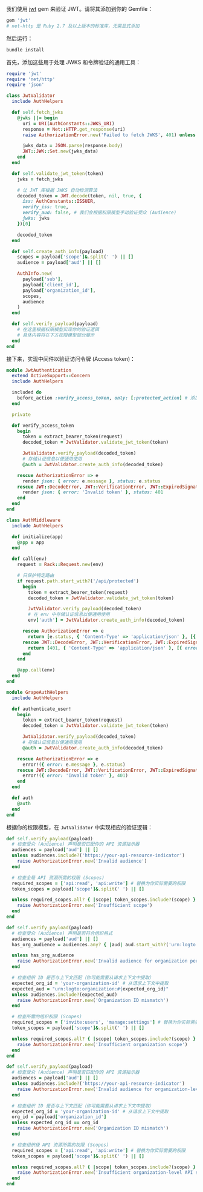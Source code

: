 
我们使用 [jwt](https://github.com/jwt/ruby-jwt) gem 来验证 JWT。请将其添加到你的 Gemfile：

```ruby title="Gemfile"
gem 'jwt'
# net-http 是 Ruby 2.7 及以上版本的标准库，无需显式添加
```

然后运行：

```bash
bundle install
```

首先，添加这些用于处理 JWKS 和令牌验证的通用工具：

```ruby title="jwt_validator.rb"
require 'jwt'
require 'net/http'
require 'json'

class JwtValidator
  include AuthHelpers

  def self.fetch_jwks
    @jwks ||= begin
      uri = URI(AuthConstants::JWKS_URI)
      response = Net::HTTP.get_response(uri)
      raise AuthorizationError.new('Failed to fetch JWKS', 401) unless response.is_a?(Net::HTTPSuccess)

      jwks_data = JSON.parse(response.body)
      JWT::JWK::Set.new(jwks_data)
    end
  end

  def self.validate_jwt_token(token)
    jwks = fetch_jwks

    # 让 JWT 库根据 JWKS 自动检测算法
    decoded_token = JWT.decode(token, nil, true, {
      iss: AuthConstants::ISSUER,
      verify_iss: true,
      verify_aud: false, # 我们会根据权限模型手动验证受众 (Audience)
      jwks: jwks
    })[0]

    decoded_token
  end

  def self.create_auth_info(payload)
    scopes = payload['scope']&.split(' ') || []
    audience = payload['aud'] || []

    AuthInfo.new(
      payload['sub'],
      payload['client_id'],
      payload['organization_id'],
      scopes,
      audience
    )
  end

  def self.verify_payload(payload)
    # 在这里根据权限模型实现你的验证逻辑
    # 具体内容将在下方权限模型部分展示
  end
end
```

接下来，实现中间件以验证访问令牌 (Access token)：

<Tabs groupId="api-framework">
  <TabItem value="rails" label="Rails">

```ruby title="app/controllers/concerns/jwt_authentication.rb"
module JwtAuthentication
  extend ActiveSupport::Concern
  include AuthHelpers

  included do
    before_action :verify_access_token, only: [:protected_action] # 添加需要保护的具体 action
  end

  private

  def verify_access_token
    begin
      token = extract_bearer_token(request)
      decoded_token = JwtValidator.validate_jwt_token(token)

      JwtValidator.verify_payload(decoded_token)
      # 存储认证信息以便通用使用
      @auth = JwtValidator.create_auth_info(decoded_token)

    rescue AuthorizationError => e
      render json: { error: e.message }, status: e.status
    rescue JWT::DecodeError, JWT::VerificationError, JWT::ExpiredSignature => e
      render json: { error: 'Invalid token' }, status: 401
    end
  end
end
```

  </TabItem>
  <TabItem value="sinatra" label="Sinatra">

```ruby title="auth_middleware.rb"
class AuthMiddleware
  include AuthHelpers

  def initialize(app)
    @app = app
  end

  def call(env)
    request = Rack::Request.new(env)

    # 只保护特定路由
    if request.path.start_with?('/api/protected')
      begin
        token = extract_bearer_token(request)
        decoded_token = JwtValidator.validate_jwt_token(token)

        JwtValidator.verify_payload(decoded_token)
        # 在 env 中存储认证信息以便通用使用
        env['auth'] = JwtValidator.create_auth_info(decoded_token)

      rescue AuthorizationError => e
        return [e.status, { 'Content-Type' => 'application/json' }, [{ error: e.message }.to_json]]
      rescue JWT::DecodeError, JWT::VerificationError, JWT::ExpiredSignature => e
        return [401, { 'Content-Type' => 'application/json' }, [{ error: 'Invalid token' }.to_json]]
      end
    end

    @app.call(env)
  end
end
```

  </TabItem>
  <TabItem value="grape" label="Grape">

```ruby title="auth_helpers.rb"
module GrapeAuthHelpers
  include AuthHelpers

  def authenticate_user!
    begin
      token = extract_bearer_token(request)
      decoded_token = JwtValidator.validate_jwt_token(token)

      JwtValidator.verify_payload(decoded_token)
      # 存储认证信息以便通用使用
      @auth = JwtValidator.create_auth_info(decoded_token)

    rescue AuthorizationError => e
      error!({ error: e.message }, e.status)
    rescue JWT::DecodeError, JWT::VerificationError, JWT::ExpiredSignature => e
      error!({ error: 'Invalid token' }, 401)
    end
  end

  def auth
    @auth
  end
end
```

  </TabItem>
</Tabs>

根据你的权限模型，在 `JwtValidator` 中实现相应的验证逻辑：

<Tabs groupId="permission-models">
<TabItem value="global-api-resources" label="全局 API 资源">

```ruby title="jwt_validator.rb"
def self.verify_payload(payload)
  # 检查受众 (Audience) 声明是否匹配你的 API 资源指示器
  audiences = payload['aud'] || []
  unless audiences.include?('https://your-api-resource-indicator')
    raise AuthorizationError.new('Invalid audience')
  end

  # 检查全局 API 资源所需的权限 (Scopes)
  required_scopes = ['api:read', 'api:write'] # 替换为你实际需要的权限
  token_scopes = payload['scope']&.split(' ') || []

  unless required_scopes.all? { |scope| token_scopes.include?(scope) }
    raise AuthorizationError.new('Insufficient scope')
  end
end
```

</TabItem>
<TabItem value="organization-permissions" label="组织 (非 API) 权限">

```ruby title="jwt_validator.rb"
def self.verify_payload(payload)
  # 检查受众 (Audience) 声明是否符合组织格式
  audiences = payload['aud'] || []
  has_org_audience = audiences.any? { |aud| aud.start_with?('urn:logto:organization:') }

  unless has_org_audience
    raise AuthorizationError.new('Invalid audience for organization permissions')
  end

  # 检查组织 ID 是否与上下文匹配（你可能需要从请求上下文中提取）
  expected_org_id = 'your-organization-id' # 从请求上下文中提取
  expected_aud = "urn:logto:organization:#{expected_org_id}"
  unless audiences.include?(expected_aud)
    raise AuthorizationError.new('Organization ID mismatch')
  end

  # 检查所需的组织权限 (Scopes)
  required_scopes = ['invite:users', 'manage:settings'] # 替换为你实际需要的权限
  token_scopes = payload['scope']&.split(' ') || []

  unless required_scopes.all? { |scope| token_scopes.include?(scope) }
    raise AuthorizationError.new('Insufficient organization scope')
  end
end
```

</TabItem>
<TabItem value="organization-level-api-resources" label="组织级 API 资源">

```ruby title="jwt_validator.rb"
def self.verify_payload(payload)
  # 检查受众 (Audience) 声明是否匹配你的 API 资源指示器
  audiences = payload['aud'] || []
  unless audiences.include?('https://your-api-resource-indicator')
    raise AuthorizationError.new('Invalid audience for organization-level API resources')
  end

  # 检查组织 ID 是否与上下文匹配（你可能需要从请求上下文中提取）
  expected_org_id = 'your-organization-id' # 从请求上下文中提取
  org_id = payload['organization_id']
  unless expected_org_id == org_id
    raise AuthorizationError.new('Organization ID mismatch')
  end

  # 检查组织级 API 资源所需的权限 (Scopes)
  required_scopes = ['api:read', 'api:write'] # 替换为你实际需要的权限
  token_scopes = payload['scope']&.split(' ') || []

  unless required_scopes.all? { |scope| token_scopes.include?(scope) }
    raise AuthorizationError.new('Insufficient organization-level API scopes')
  end
end
```

</TabItem>
</Tabs>
